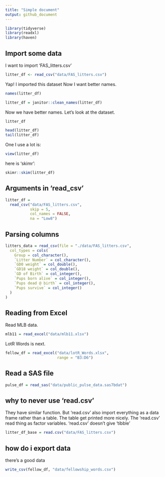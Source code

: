 ```yaml
---
title: "Simple document"
output: github_document
---
```


```r
library(tidyverse)
library(readxl)
library(haven)
```

## Import some data

I want to import 'FAS_litters.csv'

```r
litter_df <- read_csv("data/FAS_litters.csv")
```

Yap! I imported this dataset Now I want better names.

```r
names(litter_df)

litter_df = janitor::clean_names(litter_df)
```

Now we have better names. Let's look at the dataset.

```r
litter_df

head(litter_df)
tail(litter_df)
```

One I use a lot is:

```r
view(litter_df)
```
 
here is 'skimr':
```r
skimr::skim(litter_df)
```



## Arguments in 'read_csv'

```r
litter_df = 
  read_csv("data/FAS_litters.csv",
           skip = 5,
           col_names = FALSE,
           na = "Low8")
```


## Parsing columns

```r
litters_data = read_csv(file = "./data/FAS_litters.csv",
  col_types = cols(
    Group = col_character(),
    `Litter Number` = col_character(),
    `GD0 weight` = col_double(),
    `GD18 weight` = col_double(),
    `GD of Birth` = col_integer(),
    `Pups born alive` = col_integer(),
    `Pups dead @ birth` = col_integer(),
    `Pups survive` = col_integer()
  )
)
```

## Reading from Excel

Read MLB data.

```r
mlb11 = read_excel("data/mlb11.xlsx")
```

LotR Words is next.

```r
fellow_df = read_excel("data/lotR_Words.xlsx",
                       range = "B3:D6")
```

## Read a SAS file

```r
pulse_df = read_sas("data/public_pulse_data.sas7bdat")
```

## why to never use 'read.csv'

They have similar function. But 'read.csv' also import everything as a data frame rather than a table. The table get printed more nicely. The 'read.csv' read thing as factor variables. 
'read.csv' doesn't give 'tibble'
```r
litter_df_base = read.csv("data/FAS_litters.csv")
```

## how do i export data

there's a good data
```r
write_csv(fellow_df, "data/fellowship_words.csv")
```



















